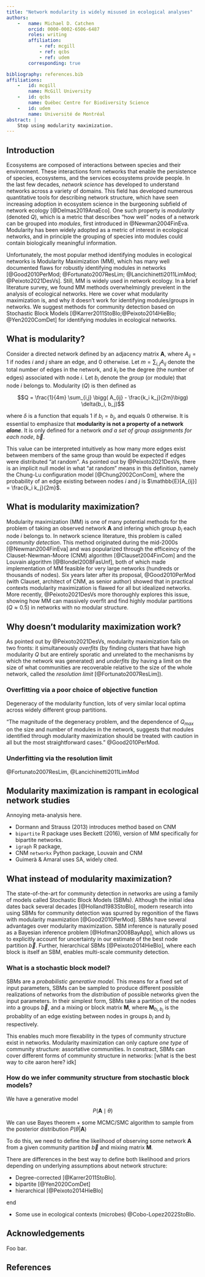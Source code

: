 ```yaml
--- 
title: "Network modularity is widely misused in ecological analyses"
authors: 
    -   name: Michael D. Catchen 
        orcid: 0000-0002-6506-6487 
        roles: writing 
        affiliation: 
            - ref: mcgill 
            - ref: qcbs 
            - ref: udem 
        corresponding: true

bibliography: references.bib 
affiliations: 
    -   id: mcgill 
        name: McGill University
    -   id: qcbs 
        name: Québec Centre for Biodiversity Science 
    -   id: udem 
        name: Université de Montréal
abstract: | 
    Stop using modularity maximization. 
---
```


## Introduction

Ecosystems are composed of interactions between species and their environment.
These interactions form networks that enable the persistence of species, ecosystems, and the
services ecosystems provide people. In the last few decades, _network
science_  has developed to understand networks across a variety of domains. This
field has  developed numerous quantitative tools for describing network
structure, which have  seen increasing adoption in ecosystem science in the
burgeoning subfield of network  ecology [@Delmas2019AnaEco]. One such property
is _modularity_ (denoted $Q$), which is a metric that describes "how well" nodes
of a network can be grouped into _modules_, first introduced in
@Newman2004FinEva. Modularity has been widely adopted as a metric of interest in
ecological networks, and in principle the grouping of species into modules could
contain biologically meaningful information.

Unfortunately, the most popular method identifying modules in ecological
networks is Modularity Maximization (MM), which has many well documented flaws
for robustly identifying modules in networks [@Good2010PerMod;
@Fortunato2007ResLim; @Lancichinetti2011LimMod; @Peixoto2021DesVs].  Still, MM
is widely used in network ecology. In a brief literature survey,  we found MM
methods overwhelmingly prevelent in the analysis of ecological networks.  Here
we cover what modularity maximization is, and why it doesn't work for
identifying modules/groups in networks.  We suggest methods for community
detection based on Stochastic Block Models
[@Karrer2011StoBlo;@Peixoto2014HieBlo; @Yen2020ComDet] for identifying modules
in ecological networks.

## What is modularity?

Consider a directed network defined by an adjacency matrix $\mathbf{A}$, where
$A_{ij} = 1$ if nodes $i$ and $j$ share an edge, and $0$ otherwise. Let $m =
\sum_{i,j} A_{ij}$ denote the total number of edges in the network, and $k_i$ be
the degree (the number of edges) associated with node $i$. Let $b_i$ denote the
_group_ (or module) that node $i$ belongs to. Modularity ($Q$) is then defined
as

$$Q = \frac{1}{4m} \sum_{i,j} \bigg( A_{ij} - \frac{k_i k_j}{2m}\bigg)
\delta(b_i, b_j)$$

where $\delta$ is a function that equals $1$ if $b_i = b_j$, and equals $0$
otherwise. It is essential to emphasize that **modularity is not a property of a
network _alone_**. It is only defined for a network _and a set of group
assignments for each node_, $\vec{b}$.

This value can be interpreted intuitively as how many more edges exist between
members of the same group than would be expected if edges were distributed "at
random". As pointed out by @Peixoto2021DesVs, there is an implicit null model in
what "at random" means in this definition, namely the Chung-Lu configuration
model [@Chung2002ConCom], where the probability of an edge existing between
nodes $i$ and $j$ is $\mathbb{E}[A_{ij}] = \frac{k_i k_j}{2m}$.

## What is modularity maximization?

Modularity maximization (MM) is one of many potential methods for the problem of
taking an observed network $\mathbf{A}$ and infering which group $b_i$ each node
$i$ belongs to. In network science literature, this problem is called _community
detection_. This method originated during the mid-2000s [@Newman2004FinEva] and
was popularized through the efficeincy of the Clauset-Newman-Moore (CNM)
algorithm [@Clauset2004FinCom]  and the Louvain algorithm [@Blondel2008FasUnf],
both of which made implementation of MM feasible  for very large networks
(hundreds or thousands of nodes). Six years later after its proposal,
@Good2010PerMod (with Clauset, architect of CNM, as senior author) showed that
in practical contexts modularity maximization is flawed for all but idealized
networks. More recently, @Peixoto2021DesVs more thoroughly explores this issue,
showing how MM can massively overfit and find highly modular partitions ($Q
\approx 0.5$) in networks with no modular structure.

## Why doesn't modularity maximization work?

As pointed out by @Peixoto2021DesVs, modularity maximization fails on two
fronts: it simultaneously *overfits* (by finding clusters that have high
modularity $Q$ but are entirely sporatic and unrelated to the mechanisms by
which the network was generated) and *underfits* (by having a limit on the size
of what communities are recoverable relative to the size of the whole network,
called the _resolution limit_ [@Fortunato2007ResLim]).

### Overfitting via a poor choice of objective function

Degeneracy of the modularity function, lots of very similar local optima across
widely different group partitions.

"The magnitude of the degeneracy problem, and the dependence of $Q_{max}$ on the
size and number of modules in the network, suggests that modules identified
through modularity maximization should be treated with caution in all but the
most straightforward cases." @Good2010PerMod.

### Underfitting via the resolution limit

@Fortunato2007ResLim, @Lancichinetti2011LimMod

## Modularity maximization is rampant in ecological network studies

Annoying meta-analysis here.

- Dormann and Strauss (2013) introduces method based on CNM 
- `bipartite` R package uses Beckett (2016), version of MM specifically for bipartite
  networks. 
- `igraph` R package, 
- CNM `networkx` Python package, Louvain and CNM
- Guimerà & Amaral uses SA, widely cited.

## What instead of modularity maximization?

The state-of-the-art for community detection in networks are using a family of
models called Stochastic Block Models (SBMs). Although the initial idea dates
back several decades [@Holland1983StoBlo], modern research into using SBMs for
community detection was spurred by regonition of the flaws with modularity
maxmization [@Good2010PerMod]. SBMs have several advantages over modularity maximization. SBM inference is naturally posed as a Bayesian inference problem [@Hofman2008BayApp], which allows us to explicitly account for uncertainty in our estimate of the best node partition $\vec{b}$. Further, hierarchical SBMs [@Peixoto2014HieBlo], where each block is itself an SBM, enables multi-scale community detection. 

### What is a stochastic block model?

SBMs are a _probabilistic generative model_. This means for a fixed set of input
parameters, SBMs can be sampled to produce different possible realizations of
networks from the _distribution_ of possible networks given the input
parameters. In their simplest form, SBMs take a partition of the nodes into a
groups $\vec{b}$, and a mixing or block matrix $\mathbf{M}$, where
$\mathbf{M}_{b_i,b_j}$ is the probablity of an edge existing between nodes in
groups $b_i$ and $b_j$ respectively. 

This enables much more flexability in the types of community structure exist in networks. Modularity maximization can only capture _one type_ of community structure: assortative communities. In constract, SBMs can cover different forms of community structure in networks: [what is the best way to cite aaron here? idk]

### How do we infer community structure from stochastic block models?

We have a generative model

$$P(\mathbf{A} \mid \theta)$$

We can use Bayes theorem + some MCMC/SMC algorithm to sample from the posterior distribution $P(\theta | \mathbf{A})$

To do this, we need to define the likelihood of observing some network $\mathbf{A}$ from a given community partition $\vec{b}$ and mixing matrix $\mathbf{M}$. 

There are differences in the best way to define both likelihood and priors depending on underlying assumptions about network structure:

- Degree-corrected [@Karrer2011StoBlo].
- bipartite [@Yen2020ComDet]
- hierarchical [@Peixoto2014HieBlo]



end

- Some use in ecological contexts (microbes) @Cobo-Lopez2022StoBlo.


## Acknowledgements

Foo bar.

## References
